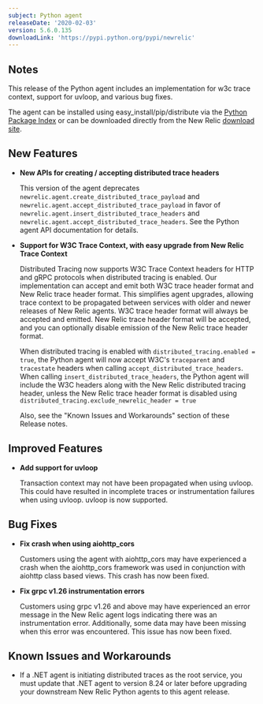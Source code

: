 ```yaml
---
subject: Python agent
releaseDate: '2020-02-03'
version: 5.6.0.135
downloadLink: 'https://pypi.python.org/pypi/newrelic'
---
```


## Notes

This release of the Python agent includes an implementation for w3c trace context, support for uvloop, and various bug fixes.

The agent can be installed using easy_install/pip/distribute via the [Python Package Index](https://pypi.python.org/pypi/newrelic) or can be downloaded directly from the New Relic [download site](https://download.newrelic.com/python_agent/release).

## New Features

* **New APIs for creating / accepting distributed trace headers**

  This version of the agent deprecates `newrelic.agent.create_distributed_trace_payload` and `newrelic.agent.accept_distributed_trace_payload` in favor of `newrelic.agent.insert_distributed_trace_headers` and `newrelic.agent.accept_distributed_trace_headers`. See the Python agent API documentation for details.
* **Support for W3C Trace Context, with easy upgrade from New Relic Trace Context**

  Distributed Tracing now supports W3C Trace Context headers for HTTP and gRPC protocols when distributed tracing is enabled. Our implementation can accept and emit both W3C trace header format and New Relic trace header format. This simplifies agent upgrades, allowing trace context to be propagated between services with older and newer releases of New Relic agents. W3C trace header format will always be accepted and emitted. New Relic trace header format will be accepted, and you can optionally disable emission of the New Relic trace header format.

  When distributed tracing is enabled with `distributed_tracing.enabled = true`, the Python agent will now accept W3C's `traceparent` and `tracestate` headers when calling `accept_distributed_trace_headers`. When calling `insert_distributed_trace_headers`, the Python agent will include the W3C headers along with the New Relic distributed tracing header, unless the New Relic trace header format is disabled using `distributed_tracing.exclude_newrelic_header = true`

  Also, see the "Known Issues and Workarounds" section of these Release notes.

## Improved Features

* **Add support for uvloop**

  Transaction context may not have been propagated when using uvloop. This could have resulted in incomplete traces or instrumentation failures when using uvloop. uvloop is now supported.

## Bug Fixes

* **Fix crash when using aiohttp_cors**

  Customers using the agent with aiohttp_cors may have experienced a crash when the aiohttp_cors framework was used in conjunction with aiohttp class based views. This crash has now been fixed.
* **Fix grpc v1.26 instrumentation errors**

  Customers using grpc v1.26 and above may have experienced an error message in the New Relic agent logs indicating there was an instrumentation error. Additionally, some data may have been missing when this error was encountered. This issue has now been fixed.

## Known Issues and Workarounds

* If a .NET agent is initiating distributed traces as the root service, you must update that .NET agent to version 8.24 or later before upgrading your downstream New Relic Python agents to this agent release.
